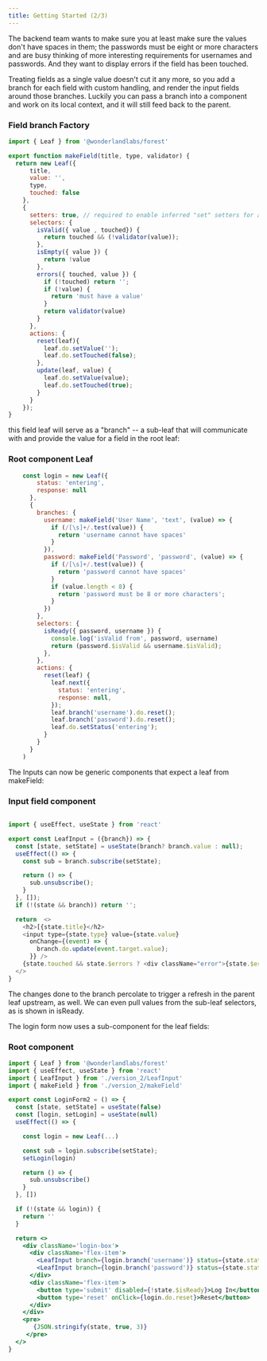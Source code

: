 ```yaml
---
title: Getting Started (2/3)
---
```



The backend team wants to make sure you at least make sure the values don't have spaces in them; the passwords must be eight or
more characters and are busy thinking of more interesting requirements for usernames and passwords.
And they want to display errors if the field has been touched.

Treating fields as a single value doesn't cut it any more, so you add a branch for each field with custom handling,
and render the input fields around those branches. Luckily you can pass a branch into a component and work on its
local context, and it will still feed back to the parent.

### Field branch Factory

```javascript
import { Leaf } from '@wonderlandlabs/forest'

export function makeField(title, type, validator) {
  return new Leaf({
      title,
      value: '',
      type,
      touched: false
    },
    {
      setters: true, // required to enable inferred "set" setters for a branch
      selectors: {
        isValid({ value , touched}) {
          return touched && (!validator(value));
        },
        isEmpty({ value }) {
          return !value
        },
        errors({ touched, value }) {
          if (!touched) return '';
          if (!value) {
            return 'must have a value'
          }
          return validator(value)
        }
      },
      actions: {
        reset(leaf){
          leaf.do.setValue('');
          leaf.do.setTouched(false);
        },
        update(leaf, value) {
          leaf.do.setValue(value);
          leaf.do.setTouched(true);
        }
      }
    });
}

```

this field leaf will serve as a "branch" -- a sub-leaf that will communicate with and provide the value for a field in the root leaf:

### Root component Leaf
```jsx
    const login = new Leaf({
        status: 'entering',
        response: null
      },
      {
        branches: {
          username: makeField('User Name', 'text', (value) => {
            if (/[\s]+/.test(value)) {
              return 'username cannot have spaces'
            }
          }),
          password: makeField('Password', 'password', (value) => {
            if (/[\s]+/.test(value)) {
              return 'password cannot have spaces'
            }
            if (value.length < 8) {
              return 'password must be 8 or more characters';
            }
          })
        },
        selectors: {
          isReady({ password, username }) {
            console.log('isValid from', password, username)
            return (password.$isValid && username.$isValid);
          },
        },
        actions: {
          reset(leaf) {
            leaf.next({
              status: 'entering',
              response: null,
            });
            leaf.branch('username').do.reset();
            leaf.branch('password').do.reset();
            leaf.do.setStatus('entering');
          }
        }
      }
    )
```

The Inputs can now be generic components that expect a leaf from makeField:

### Input field component

```javascript

import { useEffect, useState } from 'react'

export const LeafInput = ({branch}) => {
  const [state, setState] = useState(branch? branch.value : null);
  useEffect(() => {
    const sub = branch.subscribe(setState);

    return () => {
      sub.unsubscribe();
    }
  }, []);
  if (!(state && branch)) return '';

  return  <>
    <h2>[{state.title}</h2>
    <input type={state.type} value={state.value}
      onChange={(event) => {
        branch.do.update(event.target.value);
      }} />
    {state.touched && state.$errors ? <div className="error">{state.$errors}</div> : '' }
  </>
}

```

The changes done to the branch percolate to trigger a refresh in the parent leaf upstream, as well.
We can even pull values from the sub-leaf selectors, as is shown in isReady.

The login form now uses a sub-component for the leaf fields:

### Root component

```jsx
import { Leaf } from '@wonderlandlabs/forest'
import { useEffect, useState } from 'react'
import { LeafInput } from './version_2/LeafInput'
import { makeField } from './version_2/makeField'

export const LoginForm2 = () => {
  const [state, setState] = useState(false)
  const [login, setLogin] = useState(null)
  useEffect(() => {

    const login = new Leaf(...)

    const sub = login.subscribe(setState);
    setLogin(login)

    return () => {
      sub.unsubscribe()
    }
  }, [])

  if (!(state && login)) {
    return ''
  }

  return <>
    <div className='login-box'>
      <div className='flex-item'>
        <LeafInput branch={login.branch('username')} status={state.status} />
        <LeafInput branch={login.branch('password')} status={state.status} />
      </div>
      <div className='flex-item'>
        <button type='submit' disabled={!state.$isReady}>Log In</button>
        <button type='reset' onClick={login.do.reset}>Reset</button>
      </div>
    </div>
    <pre>
       {JSON.stringify(state, true, 3)}
     </pre>
  </>
}

```

<LoginForm2 />
